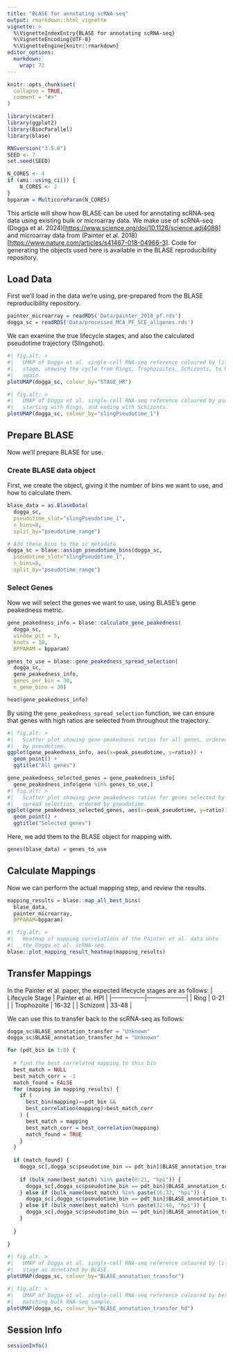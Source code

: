 ```yaml
---
title: "BLASE for annotating scRNA-seq"
output: rmarkdown::html_vignette
vignette: >
  %\VignetteIndexEntry{BLASE for annotating scRNA-seq}
  %\VignetteEncoding{UTF-8}
  %\VignetteEngine{knitr::rmarkdown}
editor_options: 
  markdown: 
    wrap: 72
---
```


```r
knitr::opts_chunk$set(
  collapse = TRUE,
  comment = "#>"
)
```

```r
library(scater)
library(ggplot2)
library(BiocParallel)
library(blase)
```

```r
RNGversion("3.5.0")
SEED <- 7
set.seed(SEED)
```

```r
N_CORES <- 4
if (ami::using_ci()) {
    N_CORES <- 2
}
bpparam = MulticoreParam(N_CORES)
```

This article will show how BLASE can be used for annotating scRNA-seq
data using existing bulk or microarray data. We make use of scRNA-seq
(Dogga et al.
2024)[<https://www.science.org/doi/10.1126/science.adj4088>] and
microarray data from (Painter et al.
2018)[<https://www.nature.com/articles/s41467-018-04966-3>]. Code for
generating the objects used here is available in the BLASE
reproducibility repository.

## Load Data

First we'll load in the data we're using, pre-prepared from the BLASE
reproducibility repository.

```r
painter_microarray = readRDS('Data/painter_2018_pf.rds')
dogga_sc = readRDS('Data/processed_MCA_PF_SCE_allgenes.rds')
```

We can examine the true lifecycle stages, and also the calculated
pseudotime trajectory (Slingshot).

```r
#| fig.alt: >
#|   UMAP of Dogga et al. single-cell RNA-seq reference coloured by lifecycle
#|   stage, showing the cycle from Rings, Trophozoites, Schizonts, to Rings 
#|   again.
plotUMAP(dogga_sc, colour_by="STAGE_HR")

#| fig.alt: >
#|   UMAP of Dogga et al. single-cell RNA-seq reference coloured by pseudotime,
#|   starting with Rings, and ending with Schizonts.
plotUMAP(dogga_sc, colour_by="slingPseudotime_1")
```

## Prepare BLASE

Now we'll prepare BLASE for use.

### Create BLASE data object

First, we create the object, giving it the number of bins we want to
use, and how to calculate them.

```r
blase_data = as.BlaseData(
  dogga_sc, 
  pseudotime_slot="slingPseudotime_1", 
  n_bins=8, 
  split_by="pseudotime_range")

# Add these bins to the sc metadata
dogga_sc = blase::assign_pseudotime_bins(dogga_sc, 
  pseudotime_slot="slingPseudotime_1", 
  n_bins=8, 
  split_by="pseudotime_range")
```

### Select Genes

Now we will select the genes we want to use, using BLASE's gene
peakedness metric.

```r
gene_peakedness_info = blase::calculate_gene_peakedness(
  dogga_sc, 
  window_pct = 5, 
  knots = 18, 
  BPPARAM = bpparam)

genes_to_use = blase::gene_peakedness_spread_selection(
  dogga_sc, 
  gene_peakedness_info, 
  genes_per_bin = 30, 
  n_gene_bins = 30)

head(gene_peakedness_info)
```

By using the `gene_peakedness_spread_selection` function, we can ensure
that genes with high ratios are selected from throughout the trajectory.

```r
#| fig.alt: >
#|   Scatter plot showing gene peakedness ratios for all genes, ordered
#|   by pseudotime.
ggplot(gene_peakedness_info, aes(x=peak_pseudotime, y=ratio)) + 
  geom_point() +
  ggtitle("All genes")

gene_peakedness_selected_genes = gene_peakedness_info[
  gene_peakedness_info$gene %in% genes_to_use,]
#| fig.alt: >
#|   Scatter plot showing gene peakedness ratios for genes selected by BLASE 
#|   spread selection, ordered by pseudotime.
ggplot(gene_peakedness_selected_genes, aes(x=peak_pseudotime, y=ratio)) + 
  geom_point() +
  ggtitle("Selected genes")
```

Here, we add them to the BLASE object for mapping with.

```r
genes(blase_data) = genes_to_use
```

## Calculate Mappings

Now we can perform the actual mapping step, and review the results.

```r
mapping_results = blase::map_all_best_bins(
  blase_data, 
  painter_microarray, 
  BPPARAM=bpparam)

#| fig.alt: >
#|   Heatmap of mapping correlations of the Painter et al. data onto 
#|   the Dogga et al. scRNA-seq.
blase::plot_mapping_result_heatmap(mapping_results)
```

## Transfer Mappings

In the Painter et al. paper, the expected lifecycle stages are as
follows:
| Lifecycle Stage | Painter et al. HPI |
|-----------------|--------------------|
| Ring            | 0-21               |
| Trophozoite     | 16-32              |
| Schizont        | 33-48              |

We can use this to transfer back to the scRNA-seq as follows:

```r

dogga_sc$BLASE_annotation_transfer = "Unknown"
dogga_sc$BLASE_annotation_transfer_hd = "Unknown"

for (pdt_bin in 1:8) {
  
  # find the best correlated mapping to this bin
  best_match = NULL
  best_match_corr = -1
  match_found = FALSE
  for (mapping in mapping_results) {
    if (
      best_bin(mapping)==pdt_bin && 
      best_correlation(mapping)>best_match_corr
    ) {
      best_match = mapping
      best_match_corr = best_correlation(mapping)
      match_found = TRUE
    }
  }
  
  if (match_found) {
    dogga_sc[,dogga_sc$pseudotime_bin == pdt_bin]$BLASE_annotation_transfer_hd = bulk_name(best_match)
    
    if (bulk_name(best_match) %in% paste(0:21, "hpi")) {
      dogga_sc[,dogga_sc$pseudotime_bin == pdt_bin]$BLASE_annotation_transfer = "Ring"
    } else if (bulk_name(best_match) %in% paste(16:32, "hpi")) {
      dogga_sc[,dogga_sc$pseudotime_bin == pdt_bin]$BLASE_annotation_transfer = "Trophozoite"
    } else if (bulk_name(best_match) %in% paste(32:48, "hpi")) {
      dogga_sc[,dogga_sc$pseudotime_bin == pdt_bin]$BLASE_annotation_transfer = "Schizont"
    }
    
  }
   
}

#| fig.alt: >
#|   UMAP of Dogga et al. single-cell RNA-seq reference coloured by lifecycle
#|   stage as annotated by BLASE.
plotUMAP(dogga_sc, colour_by="BLASE_annotation_transfer")

#| fig.alt: >
#|   UMAP of Dogga et al. single-cell RNA-seq reference coloured by best 
#|   matching bulk RNA-seq sample.
plotUMAP(dogga_sc, colour_by="BLASE_annotation_transfer_hd")
```

## Session Info

```r
sessionInfo()
```
